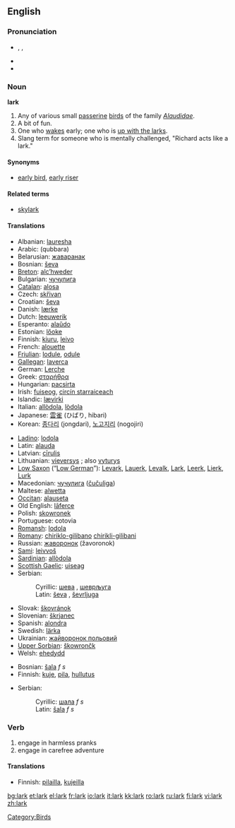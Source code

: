 ==English==

{{rfe|see talk}}

===Pronunciation===
*{{IPA|/lɑː(r)k/}}, {{SAMPA|/lA:(r)k/}}, {{AHD|lärk}}
*{{audio|en-us-lark.ogg|Audio (US)}}
*{{rhymes|ɑː(r)k}}

===Noun===
'''lark'''

# Any of various small [[passerine]] [[bird]]s of the family ''[[Alaudidae]]''.
# A bit of fun.
# One who [[wake]]s early; one who is [[up with the larks]].
# Slang term for someone who is mentally challenged, "Richard acts like a lark."

====Synonyms====
*{{italbrac-colon|one who wakes early}} [[early bird]], [[early riser]]

====Related terms====
*[[skylark]]

====Translations====
{{trans-top|bird}}
*Albanian: [[lauresha]]
*Arabic: {{ARchar|[[قبرة|قبّرة]]}} (qubbara)
*Belarusian: [[жаваранак]]
*Bosnian: [[ševa]] {{f}}
*[[Breton]]: [[alc’hweder]]
*Bulgarian: [[чучулига]]
*[[Catalan]]: [[alosa]]
*Czech: [[skřivan]]
*Croatian: [[ševa]]
*Danish: [[lærke]] {{c}}
*Dutch: [[leeuwerik]] {{m}}
*Esperanto: [[alaŭdo]]
*Estonian: [[lőoke]]
*Finnish: [[kiuru]], [[leivo]]
*French: [[alouette]] {{f}}
*[[Friulian]]: [[lodule]], [[odule]]
*[[Gallegan]]: [[laverca]]
*German: [[Lerche]] {{f}}
*Greek: [[σταρήθρα]]
*Hungarian: [[pacsirta]]
*Irish: [[fuiseog]], [[circín starraiceach]]
*Islandic: [[lævirki]]
*Italian: [[allòdola]], [[lòdola]]
*Japanese: [[雲雀]] (ひばり, hibari)
*Korean: [[종다리]] (jongdari), [[노고지리]] (nogojiri)
{{trans-mid}}
*[[Ladino]]: [[lodola]]
*Latin: [[alauda]]
*Latvian: [[cīrulis]]
*Lithuanian: [[vieversys]] {{m}}; also [[vyturys]] {{m}}
*[[Low Saxon]] (“[[Low German]]”): [[Levark]], [[Lauerk]], [[Levalk]], [[Lark]], [[Leerk]], [[Lierk]], [[Lurk]] {{f}}
*Macedonian: [[чучулига]] ([[čučuliga]])
*Maltese: [[alwetta]]
*[[Occitan]]: [[alauseta]]
*Old English: [[laferce|lāferce]] {{f}}
*Polish: [[skowronek]] {{m}}
*Portuguese: cotovia {{f}}
*[[Romansh]]: [[lodola]]
*[[Romany]]: [[chiriklo-gilibano]] {{m}} [[chirikli-gilibani]] {{f}}
*Russian: [[жаворонок]] (žavoronok)
*[[Sami]]: [[leivvoš]]
*[[Sardinian]]: [[allòdola]]
*[[Scottish Gaelic]]: [[uiseag]] {{f}}
*Serbian:
*:Cyrillic: [[шева]] {{f}}, [[шевpљугa]] {{f}}
*:Latin: [[ševa]] {{f}}, [[ševrljuga]] {{f}}
*Slovak: [[škovránok]]
*Slovenian: [[škrjanec]] {{m}}
*Spanish: [[alondra]] {{f}}
*Swedish: [[lärka]]
*Ukrainian: [[жайворонок польовий]]
*[[Upper Sorbian]]: [[škowrončk]]
*Welsh: [[ehedydd]]
{{trans-bottom}}

{{trans-top|a bit of fun}}
*Bosnian: [[šala]] ''f s''
*Finnish: [[kuje]], [[pila]], [[hullutus]]
{{trans-mid}}
*Serbian:
*:Cyrillic: [[шала]] ''f s''
*:Latin: [[šala]] ''f s''
{{trans-bottom}}

{{trans-top|one who [[wake]]s early}}
{{trans-mid}}
{{trans-bottom}}

===Verb===
{{en-verb}}

# engage in harmless pranks
# engage in carefree adventure

====Translations====
{{top}}
*Finnish: [[pilailla]], [[kujeilla]]
{{mid}}
{{bottom}}

[[Category:Birds]]

[[bg:lark]]
[[et:lark]]
[[el:lark]]
[[fr:lark]]
[[io:lark]]
[[it:lark]]
[[kk:lark]]
[[ro:lark]]
[[ru:lark]]
[[fi:lark]]
[[vi:lark]]
[[zh:lark]]